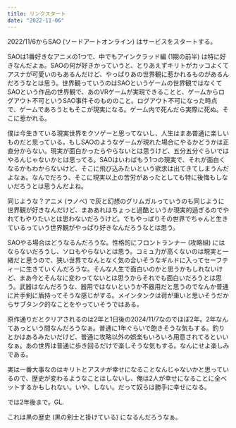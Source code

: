 ```yaml
---
title: リンクスタート
date: "2022-11-06"
---
```


2022/11/6からSAO (ソードアートオンライン) はサービスをスタートする。

SAOは1番好きなアニメの1つで、中でもアインクラッド編 (1期の前半) は特に好きなんだよぁ。SAOの何が好きかっていうと、とりあえずキリトがカッコよくてアスナが可愛いのもあるんだけど、やっぱりあの世界観に惹かれるものがあるんだろうなとは思う。世界観っていうのはSAOというゲームの世界観ではなくてSAOという作品の世界観で、あのVRゲームが実現できることと、ゲームからログアウト不可というSAO事件そのもののこと。ログアウト不可になった時点で、ゲームであろうともそこが現実になる。ゲーム内で死んだら実際に死ぬ。そこに惹かれる。

僕は今生きている現実世界をクソゲーと思ってないし、人生はまあ普通に楽しいものだと思っている。もしSAOのようなゲームが現れた場合にやるかどうかは正直分からない。現実が面白かったらやらないとは思うけど、五分五分ぐらいではやるんじゃないかとは思ってる。SAOはいわばもう1つの現実で、それが面白くなるかもわからないけど、そこに飛び込みたいという欲求は出てきてしまうんだよなぁ。なんでだろう、そこに現実以上の苦労があったとしても特に後悔もしないだろうとは思うんだよね。

同じような？アニメ (ラノベ) で灰と幻想のグリムガルっていうのも同じように世界観が好きなんだけど、まああれはちょっと過酷というか現実的過ぎるのでやれてもやりたいとは思わないだろうけど。でもやっぱりその世界でちゃんと生きているっていう世界観がやっぱり好きなんだろうなとは思う。

SAOやる場合はどうなるんだろうな。性格的にフロントランナー (攻略組) にはならないだろうし、ソロもやらないとは思う。コミュ力が高くないのは現実と一緒だと思うので、狭い世界でなんとなく気の合いそうなギルドに入ってセーフティーに生きていくんだろうな。そんな人生で面白いのかと思うかもしれないけど、まあ今とそんなに変わってないとは思うからそれでも面白いだろうとは思う。武器はなんだろうな、器用ではないというか不器用だと思うのでなんか普通に片手剣に盾持ってそうな感じがする。メインタンクは荷が重いと思いそうだからサブタンク的なことをやっていそうではある。

原作通りだとクリアされるのは2年と1日後の2024/11/7なのでほぼ2年。2年なんてあっという間なんだろうなぁ。普通に1年ぐらいで飽きそうな気もする。釣りとかはあるみたいだけど、普通に攻略以外の娯楽もいろいろ用意されてるといいなぁ。あの世界は普通に歩き回るだけで楽しそうな気もする。なんにせよ楽しみである。

実は一番大事なのはキリトとアスナが幸せになることなんじゃないかと思っているので、歴史が変わるようなことはしないし、俺は2人が幸せになることに全ベットするかもしれない。いや、しない。だって奴らは勝手に幸せになる。

では2年後まで。GL.

これは黒の歴史 (黒の剣士と掛けている) になるんだろうなぁ。